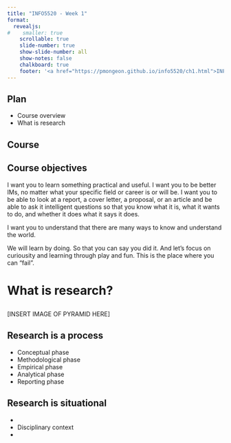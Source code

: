 ```yaml
---
title: "INFO5520 - Week 1"
format: 
  revealjs:
#    smaller: true
    scrollable: true
    slide-number: true
    show-slide-number: all
    show-notes: false
    chalkboard: true
    footer: '<a href="https://pmongeon.github.io/info5520/ch1.html">INFO 5520 - Research Methods - Chapter 1</a>'
---
```


## Plan

-   Course overview
-   What is research

## Course

## Course objectives

::: notes
I want you to learn something practical and useful. I want you to be better IMs, no matter what your specific field or career is or will be. I want you to be able to look at a report, a cover letter, a proposal, or an article and be able to ask it intelligent questions so that you know what it is, what it wants to do, and whether it does what it says it does.

I want you to understand that there are many ways to know and understand the world.

We will learn by doing. So that you can say you did it. And let’s focus on curiousity and learning through play and fun. This is the place where you can “fail”.
:::

# What is research?

## 

\[INSERT IMAGE OF PYRAMID HERE\]

## Research is a process

-   Conceptual phase
-   Methodological phase
-   Empirical phase
-   Analytical phase
-   Reporting phase

## Research is situational

-   
-   Disciplinary context
-   

## 
